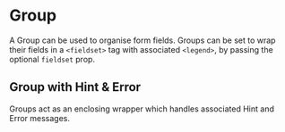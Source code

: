 
<Meta title='Group' component={Group} />

# Group

A Group can be used to organise form fields.
Groups can be set to wrap their fields in a `<fieldset>` tag with associated `<legend>`, by passing the optional `fieldset` prop.

<Canvas>
  <Story name='Default'>
    <Group id='group' label='Basic Group' fieldset>
      <TextInput />
    </Group>
  </Story>
</Canvas>

## Group with Hint & Error 

Groups act as an enclosing wrapper which handles associated Hint and Error messages.

<Canvas>
  <Story name='With Hint and Error'>
    <Group 
      id='group' 
      label='Enter your address' 
      fieldset 
      hint='Addresses must be based in the UK' 
      error='Please enter a valid address'
    >
      <TextInput error/>
      <TextInput error/>
      <TextInput error/>
    </Group>
  </Story>
</Canvas>

